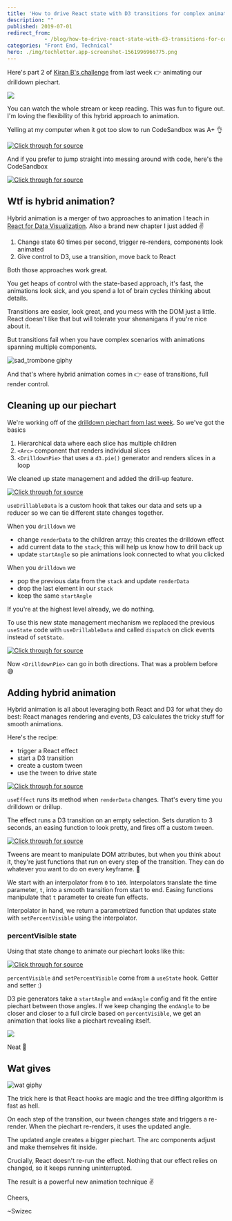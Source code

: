 ```yaml
---
title: 'How to drive React state with D3 transitions for complex animation'
description: ""
published: 2019-07-01
redirect_from: 
            - /blog/how-to-drive-react-state-with-d3-transitions-for-complex-animation/swizec/9143
categories: "Front End, Technical"
hero: ./img/techletter.app-screenshot-1561996966775.png
---
```

Here&#x27;s part 2 of [Kiran B&#x27;s challenge](https://swizec.com/blog/a-drilldown-piechart-with-react-and-d3/swizec/9140) from last week 👉 animating our drilldown piechart.

![](./img/ygw2Esu.gif)

You can watch the whole stream or keep reading. This was fun to figure out. I&#x27;m loving the flexibility of this hybrid approach to animation.

Yelling at my computer when it got too slow to run CodeSandbox was A+ 👌

[![Click through for source](./img/techletter.app-screenshot-1561996966775.png)](https://www.youtube.com/watch?v=LmAFUmmsRyE)

And if you prefer to jump straight into messing around with code, here&#x27;s the CodeSandbox

[![Click through for source](./img/techletter.app-screenshot-1561996982609.png)](https://codesandbox.io/s/drilldown-piechart-in-react-and-d3-d62y5)

## Wtf is hybrid animation?

Hybrid animation is a merger of two approaches to animation I teach in [React for Data Visualization](https://reactfordataviz.com). Also a brand new chapter I just added ✌️

1. Change state 60 times per second, trigger re-renders, components look animated
2. Give control to D3, use a transition, move back to React

Both those approaches work great.

You get heaps of control with the state-based approach, it&#x27;s fast, the animations look sick, and you spend a lot of brain cycles thinking about details.

Transitions are easier, look great, and you mess with the DOM just a little. React doesn&#x27;t like that but will tolerate your shenanigans if you&#x27;re nice about it.

But transitions fail when you have complex scenarios with animations spanning multiple components.

![sad_trombone giphy](./img/media-3oriOaivTEk4PotVEQ-giphy.gif)

And that&#x27;s where hybrid animation comes in 👉 ease of transitions, full render control.

## Cleaning up our piechart

We&#x27;re working off of the [drilldown piechart from last week](https://swizec.com/blog/a-drilldown-piechart-with-react-and-d3/swizec/9140). So we&#x27;ve got the basics

1. Hierarchical data where each slice has multiple children
2. `<Arc>` component that renders individual slices
3. `<DrilldownPie>` that uses a `d3.pie()` generator and renders slices in a loop

We cleaned up state management and added the drill-up feature.

[![Click through for source](./img/techletter.app-screenshot-1561996984642.png)](<https://carbon.now.sh/?bg=rgba(255,255,255,1)&t=seti&l=javascript&ds=true&wc=true&wa=true&pv=48px&ph=32px&ln=false&code=function%20useDrillableData(data)%20%7B%0A%20%20const%20initialState%20%3D%20%7B%0A%20%20%20%20renderData%3A%20data%2C%0A%20%20%20%20stack%3A%20%5B%5D%2C%0A%20%20%20%20startAngle%3A%200%0A%20%20%7D%3B%0A%0A%20%20return%20useReducer((state%2C%20action)%20%3D%3E%20%7B%0A%20%20%20%20switch%20(action.type)%20%7B%0A%20%20%20%20%20%20case%20%22drilldown%22%3A%0A%20%20%20%20%20%20%20%20return%20%7B%0A%20%20%20%20%20%20%20%20%20%20renderData%3A%20state.renderData%5Baction.index%5D.children%2C%0A%20%20%20%20%20%20%20%20%20%20stack%3A%20%5B...state.stack%2C%20state.renderData%5D%2C%0A%20%20%20%20%20%20%20%20%20%20startAngle%3A%20action.startAngle%0A%20%20%20%20%20%20%20%20%7D%3B%0A%20%20%20%20%20%20case%20%22drillup%22%3A%0A%20%20%20%20%20%20%20%20if%20(state.stack.length%20%3E%200)%20%7B%0A%20%20%20%20%20%20%20%20%20%20return%20%7B%0A%20%20%20%20%20%20%20%20%20%20%20%20renderData%3A%20state.stack.slice(-1)%5B0%5D%2C%0A%20%20%20%20%20%20%20%20%20%20%20%20stack%3A%20state.stack.slice(0%2C%20-1)%2C%0A%20%20%20%20%20%20%20%20%20%20%20%20startAngle%3A%20state.startAngle%0A%20%20%20%20%20%20%20%20%20%20%7D%3B%0A%20%20%20%20%20%20%20%20%7D%20else%20%7B%0A%20%20%20%20%20%20%20%20%20%20return%20state%3B%0A%20%20%20%20%20%20%20%20%7D%0A%20%20%20%20%20%20default%3A%0A%20%20%20%20%20%20%20%20return%20state%3B%0A%20%20%20%20%7D%0A%20%20%7D%2C%20initialState)%3B%0A%7D>)

`useDrillableData` is a custom hook that takes our data and sets up a reducer so we can tie different state changes together.

When you `drilldown` we

- change `renderData` to the children array; this creates the drilldown effect
- add current data to the `stack`; this will help us know how to drill back up
- update `startAngle` so pie animations look connected to what you clicked

When you `drilldown` we

- pop the previous data from the `stack` and update `renderData`
- drop the last element in our `stack`
- keep the same `startAngle`

If you&#x27;re at the highest level already, we do nothing.

To use this new state management mechanism we replaced the previous `useState` code with `useDrillableData` and called `dispatch` on click events instead of `setState`.

[![Click through for source](./img/techletter.app-screenshot-1561996964164.png)](<https://carbon.now.sh/?bg=rgba(255,255,255,1)&t=seti&l=javascript&ds=true&wc=true&wa=true&pv=48px&ph=32px&ln=false&code=const%20DrilldownPie%20%3D%20(%7B%20data%2C%20x%2C%20y%20%7D)%20%3D%3E%20%7B%0A%20%20const%20%5B%7B%20renderData%2C%20startAngle%20%7D%2C%20dispatch%5D%20%3D%20useDrillableData(data)%3B%0A%20%20%0A%20%20%2F%2F%20...%0A%20%20%0A%20%20function%20drilldown(%7B%20startAngle%2C%20index%20%7D)%20%7B%0A%20%20%20%20dispatch(%7B%20type%3A%20%22drilldown%22%2C%20index%2C%20startAngle%20%7D)%3B%0A%20%20%7D%0A%0A%20%20function%20drillup()%20%7B%0A%20%20%20%20dispatch(%7B%20type%3A%20%22drillup%22%20%7D)%3B%0A%20%20%7D>)

Now `<DrilldownPie>` can go in both directions. That was a problem before 😅

## Adding hybrid animation

Hybrid animation is all about leveraging both React and D3 for what they do best: React manages rendering and events, D3 calculates the tricky stuff for smooth animations.

Here&#x27;s the recipe:

- trigger a React effect
- start a D3 transition
- create a custom tween
- use the tween to drive state

[![Click through for source](./img/techletter.app-screenshot-1561996963872.png)](<https://carbon.now.sh/?bg=rgba(255,255,255,1)&t=seti&l=javascript&ds=true&wc=true&wa=true&pv=48px&ph=32px&ln=false&code=%20%20useEffect(()%20%3D%3E%20%7B%0A%20%20%20%20d3.selection()%0A%20%20%20%20%20%20.transition(%22pie-reveal%22)%0A%20%20%20%20%20%20.duration(3000)%0A%20%20%20%20%20%20.ease(d3.easeSinInOut)%0A%20%20%20%20%20%20.tween(%22percentVisible%22%2C%20()%20%3D%3E%20%7B%0A%20%20%20%20%20%20%20%20const%20percentInterpolate%20%3D%20d3.interpolate(0%2C%20100)%3B%0A%20%20%20%20%20%20%20%20return%20t%20%3D%3E%20setPercentVisible(percentInterpolate(t))%3B%0A%20%20%20%20%20%20%7D)%3B%0A%20%20%7D%2C%20%5BrenderData%5D)%3B>)

`useEffect` runs its method when `renderData` changes. That&#x27;s every time you drilldown or drillup.

The effect runs a D3 transition on an empty selection. Sets duration to 3 seconds, an easing function to look pretty, and fires off a custom tween.

[![Click through for source](./img/techletter.app-screenshot-1561996963200.png)](<https://carbon.now.sh/?bg=rgba(255,255,255,1)&t=seti&l=javascript&ds=true&wc=true&wa=true&pv=48px&ph=32px&ln=false&code=()%20%3D%3E%20%7B%0A%09const%20percentInterpolate%20%3D%20d3.interpolate(0%2C%20100)%3B%0A%09return%20t%20%3D%3E%20setPercentVisible(percentInterpolate(t))%3B%0A%7D>)

Tweens are meant to manipulate DOM attributes, but when you think about it, they&#x27;re just functions that run on every step of the transition. They can do whatever you want to do on every keyframe. 🤔

We start with an interpolator from `0` to `100`. Interpolators translate the time parameter, `t`, into a smooth transition from start to end. Easing functions manipulate that `t` parameter to create fun effects.

Interpolator in hand, we return a parametrized function that updates state with `setPercentVisible` using the interpolator.

### percentVisible state

Using that state change to animate our piechart looks like this:

[![Click through for source](./img/techletter.app-screenshot-1561996980269.png)](<https://carbon.now.sh/?bg=rgba(255,255,255,1)&t=seti&l=javascript&ds=true&wc=true&wa=true&pv=48px&ph=32px&ln=false&code=%20%20const%20%5BpercentVisible%2C%20setPercentVisible%5D%20%3D%20useState(0)%3B%0A%0A%20%20const%20pie%20%3D%20d3%0A%20%20%20%20.pie()%0A%20%20%20%20.startAngle(startAngle)%0A%20%20%20%20.endAngle(startAngle%20%2B%20percentVisible%20*%20Math.PI%20*%202)%0A%20%20%20%20.value(d%20%3D%3E%20d.value)%3B>)

`percentVisible` and `setPercentVisible` come from a `useState` hook. Getter and setter :)

D3 pie generators take a `startAngle` and `endAngle` config and fit the entire piechart between those angles. If we keep changing the `endAngle` to be closer and closer to a full circle based on `percentVisible`, we get an animation that looks like a piechart revealing itself.

![](./img/ygw2Esu.gif)

Neat 🤘

## Wat gives

![wat giphy](./img/media-3WmWdBzqveXaE-giphy.gif)

The trick here is that React hooks are magic and the tree diffing algorithm is fast as hell.

On each step of the transition, our tween changes state and triggers a re-render. When the piechart re-renders, it uses the updated angle.

The updated angle creates a bigger piechart. The arc components adjust and make themselves fit inside.

Crucially, React doesn&#x27;t re-run the effect. Nothing that our effect relies on changed, so it keeps running uninterrupted.

The result is a powerful new animation technique ✌️

Cheers,

~Swizec
